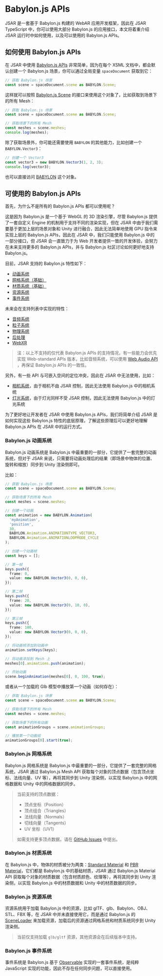 # Babylon.js APIs

JSAR 是一套基于 Babylon.js 构建的 WebAR 应用开发框架，因此在 JSAR TypeScript 中，你可以使用大部分 Babylon.js 的应用接口，本文将着重介绍 JSAR 运行时中如何使用，以及可以使用的 Babylon.js APIs。

## 如何使用 Babylon.js APIs

在 JSAR 中使用 [Babylon.js APIs](https://doc.babylonjs.com/typedoc/modules/BABYLON) 非常简单，因为在每个 XSML 文档中，都会默认创建一个 Babylon.js 场景，你可以通过全局变量 `spaceDocument` 获取到它：

```typescript
// 获取 Babylon.js 场景
const scene = spaceDocument.scene as BABYLON.Scene;
```

这样就可以按照 [Babylon.js Scene](https://doc.babylonjs.com/typedoc/classes/BABYLON.Scene) 的接口来使用这个对象了，比如获取到场景下的所有 Mesh：

```typescript
// 获取 Babylon.js 场景
const scene = spaceDocument.scene as BABYLON.Scene;

// 获取场景下的所有 Mesh
const meshes = scene.meshes;
console.log(meshes);
```

除了获取场景外，你可能还需要使用 `BABYLON` 的其他能力，比如创建一个 `BABYLON.Vector3`：

```typescript
// 创建一个 Vector3
const vector3 = new BABYLON.Vector3(1, 2, 3);
console.log(vector3);
```

也可以直接访问 [BABYLON](https://doc.babylonjs.com/typedoc/modules/BABYLON) 这个对象。

## 可使用的 Babylon.js APIs

首先，为什么不是所有的 Babylon.js APIs 都可以使用呢？

这是因为 Babylon.js 是一个基于 WebGL 的 3D 渲染引擎，尽管 Babylon.js 提供了一套自定义 Engine 的机制用于支持不同的渲染实现，但在 JSAR 中由于我们需要基于更加上层的场景对象和 Unity 进行融合，因此无法简单地使用 GPU 指令来实现上层的 Babylon.js APIs，因此在 JSAR 中，我们只能使用 Babylon.js 中的一部分接口，但 JSAR 会一直致力于为 Web 开发者提供一致的开发体验，会努力在未来支持更多的 Babylon.js APIs，并与 Babylon.js 社区讨论如何更好地支持 Babylon.js。

目前，JSAR 支持的 Babylon.js 特性如下：

- [动画系统](https://doc.babylonjs.com/features/featuresDeepDive/animation)
- [网格系统（基础）](https://doc.babylonjs.com/features/featuresDeepDive/mesh)
- [材质系统（基础）](https://doc.babylonjs.com/features/featuresDeepDive/materials)
- [资源系统](https://doc.babylonjs.com/features/featuresDeepDive/importers)
- [事件系统](https://doc.babylonjs.com/features/featuresDeepDive/events)

未来会在支持列表中实现的特性：

- [音频系统](https://doc.babylonjs.com/features/featuresDeepDive/audio)
- [粒子系统](https://doc.babylonjs.com/features/particles)
- [物理系统](https://doc.babylonjs.com/features/physics_engines)
- [后处理](https://doc.babylonjs.com/features/postprocesses)
- [WebXR](https://doc.babylonjs.com/features/webxr)

> 注：以上不支持的仅代表 Babylon.js APIs 的支持情况，有一些能力会优先实现 Web-standard APIs 版本，比如音频系统，可以使用 [Web Audio API](https://developer.mozilla.org/en-US/docs/Web/API/Web_Audio_API) ，再保证 Babylon.js APIs 的一致性。

另外，有一些 API 与可嵌入空间的定位冲突，因此在 JSAR 中无法使用，比如：

- [相机系统](https://doc.babylonjs.com/features/cameras)，由于相机不由 JSAR 控制，因此无法使用 Babylon.js 中的相机系统
- [灯光系统](https://doc.babylonjs.com/features/lights)，由于灯光同样不受 JSAR 控制，因此无法使用 Babylon.js 中的灯光系统

为了更好地让开发者在 JSAR 中使用 Babylon.js APIs，我们将简单介绍 JSAR 是如何实现这些 Babylon.js 特性的底层原理，了解这些原理后可以更好地理解 Babylon.js APIs 在 JSAR 中的运行方式。

### Babylon.js 动画系统

Babylon.js 动画系统是 Babylon.js 中最重要的一部分，它提供了一套完整的动画系统，但对于 JSAR 来说，只需要将动画处理后的结果（即场景中物体的位置、旋转和缩放）同步到 Unity 渲染侧即可。

比如：

```typescript
// 获取 Babylon.js 场景
const scene = spaceDocument.scene as BABYLON.Scene;

// 获取场景下的所有 Mesh
const meshes = scene.meshes;

// 创建一个动画
const animation = new BABYLON.Animation(
  'myAnimation',
  'position',
  30,
  BABYLON.Animation.ANIMATIONTYPE_VECTOR3,
  BABYLON.Animation.ANIMATIONLOOPMODE_CYCLE
);

// 创建一个动画帧
const keys = [];

// 第一帧
keys.push({
  frame: 0,
  value: new BABYLON.Vector3(0, 0, 0),
});

// 第二帧
keys.push({
  frame: 20,
  value: new BABYLON.Vector3(0, 10, 0),
});

// 第三帧
keys.push({
  frame: 100,
  value: new BABYLON.Vector3(0, 0, 0),
});

// 将动画帧添加到动画中
animation.setKeys(keys);

// 将动画添加到 Mesh 上
meshes[0].animations.push(animation);

// 开始动画
scene.beginAnimation(meshes[0], 0, 100, true);
```

或者从一个加载的 Glb 模型中播放第一个动画（如何存在）：

```typescript
// 获取 Babylon.js 场景
const scene = spaceDocument.scene as BABYLON.Scene;

// 获取场景下的所有 Mesh
const meshes = scene.meshes;

// 获取场景下的所有动画
const animationGroups = scene.animationGroups;

// 播放第一个动画组
animationGroups[0].start(true);
```

### Babylon.js 网格系统

Babylon.js 网格系统是 Babylon.js 中最重要的一部分，它提供了一套完整的网格系统，JSAR 通过 Babylon.js Mesh API 获取每个对象的顶点数据（包含顶点坐标、法线向量、UV 等），再将其同步到 Unity 渲染侧，以实现 Babylon.js 中的网格数据和 Unity 中的网格数据的同步。

> 当前支持的顶点数据：
>
> - 顶点坐标（Position）
> - 顶点组合（Triangles）
> - 法线向量（Normals）
> - 切线向量（Tangents）
> - UV 坐标（UV1）
>
> 如需支持更多顶点数据，请在 [GitHub Issues](https://github.com/M-CreativeLab/jsar-website/issues/new) 中提出。

### Babylon.js 材质系统

在 Babylon.js 中，物体的材质被分为两类：[Standard Material](https://doc.babylonjs.com/typedoc/classes/babylon.standardmaterial) 和 [PBR Material](https://doc.babylonjs.com/typedoc/classes/babylon.pbrmetallicroughnessmaterial)，它们都是 Babylon.js 中的基础材质，JSAR 通过 Babylon.js Material API 获取每个对象的材质数据（包含材质颜色、纹理等），再将其同步到 Unity 渲染侧，以实现 Babylon.js 中的材质数据和 Unity 中的材质数据的同步。

### Babylon.js 资源系统

资源系统用于加载 Babylon.js 中的资源，比如 glTF、glb、Babylon、OBJ、STL、FBX 等，在 JSAR 中并未直接使用它，而是通过 Babylon.js 的 [SceneLoader](https://doc.babylonjs.com/typedoc/classes/babylon.sceneloader) 来加载资源，加载后的资源通过网格系统和材质系统同步到 Unity 渲染侧。

> 当前仅支持加载 `glb/gltf` 资源，其他资源会在后续版本中支持。

### Babylon.js 事件系统

事件系统是 Babylon.js 基于 [Observable](https://doc.babylonjs.com/typedoc/classes/babylon.observable) 实现的一套事件系统，是纯粹 JavaScript 实现的功能，因此不存在任何同步问题，可以直接使用。
